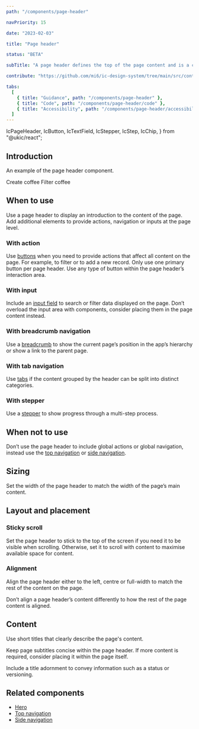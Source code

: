 ```yaml
---
path: "/components/page-header"

navPriority: 15

date: "2023-02-03"

title: "Page header"

status: "BETA"

subTitle: "A page header defines the top of the page content and is a consistent way to show page context, key actions and secondary navigation."

contribute: "https://github.com/mi6/ic-design-system/tree/main/src/content/structured/components/page-header"

tabs:
  [
    { title: "Guidance", path: "/components/page-header" },
    { title: "Code", path: "/components/page-header/code" },
    { title: "Accessibility", path: "/components/page-header/accessibility" },
  ]
---
```


  IcPageHeader,
  IcButton,
  IcTextField,
  IcStepper,
  IcStep,
  IcChip,
} from "@ukic/react";

## Introduction

An example of the page header component.

<ComponentPreview>
  <IcPageHeader
    heading="Coffee recipes"
    subheading="This is a page header component that has an input area, actions and stepper."
    reverseOrder
  >
    <IcChip slot="heading-adornment" label="BETA" size="large" />
    <IcButton slot="actions" variant="primary">
      Create coffee
    </IcButton>
    <IcButton slot="actions" variant="tertiary">
      Filter coffee
    </IcButton>
    <IcStepper slot="stepper">
      <IcStep stepTitle="Warm kettle" stepType="completed" />
      <IcStep
        stepTitle="Warm milk"
        stepSubtitle="Optional"
        stepType="completed"
      />
      <IcStep stepTitle="Pour milk" stepType="current" />
    </IcStepper>
    <IcTextField
      slot="input"
      placeholder="Enter your input"
      label="Input"
      hideLabel
    />
  </IcPageHeader>
</ComponentPreview>

## When to use

Use a page header to display an introduction to the content of the page. Add additional elements to provide actions, navigation or inputs at the page level.

<DoDontCaution
  imageSrc={pageHeaderFig1}
  imageAlt="A diagram showing the positioning of the content areas within a page header. The content areas are a breadcrumb area, a title area, an action area, an input area, and a navigation area. "
  state="none"
  caption="The anatomy of a page header that includes areas for breadcrumbs, titling, actions, inputs and additional navigation.  "
/>

### With action

Use [buttons](/components/button) when you need to provide actions that affect all content on the page. For example, to filter or to add a new record. Only use one primary button per page header. Use any type of button within the page header’s interaction area.

### With input

Include an [input field](/components/search-bar) to search or filter data displayed on the page. Don’t overload the input area with components, consider placing them in the page content instead.

### With breadcrumb navigation

Use a [breadcrumb](/components/breadcrumb) to show the current page’s position in the app’s hierarchy or show a link to the parent page.

### With tab navigation

Use [tabs](/components/tabs) if the content grouped by the header can be split into distinct categories.

### With stepper

Use a [stepper](/components/stepper) to show progress through a multi-step process.

## When not to use

Don’t use the page header to include global actions or global navigation, instead use the [top navigation](/components/top-navigation) or [side navigation](/components/side-navigation).

<DoDontCaution
  imageSrc={pageHeaderFig2}
  imageAlt="An example app called ‘Better latte than never’ that displays a page titled ‘Top 5 reasons why coffee is a way better choice than tea’. The page’s page header contains an action button titled ‘Main menu’."
  state="bad"
  caption="Don‘t use global actions within a page header."
/>

## Sizing

<DoDontCaution
  imageSrc={pageHeaderFig3}
  imageAlt="A default sized page header with a large title that says ‘Grande Frappé’ and small sized page header with the same title displayed much smaller."
  state="none"
  caption="An example of default and small sized page headers"
/>

Set the width of the page header to match the width of the page’s main content.

<DoDontCaution
  imageSrc={pageHeaderFig4}
  imageAlt="An example app titled ‘Better latte than never’ showing a page called ‘Top 5 reasons why coffee is better than tea’ with a page header that spans the full width of the content area."
  state="good"
  caption="Set the width of the page header to fill the page’s main content area.  "
/>

<DoDontCaution
  imageSrc={pageHeaderFig5}
  imageAlt="An example app titled ‘Better latte than never’ showing a page called ‘Top 5 reasons why coffee is better than tea’ with a page header that is indented from the page margins to align with the page’s example content."
  state="bad"
  caption="Don’t set the width of the page header to align with content. The page header content will align to your content container automatically."
/>

## Layout and placement

### Sticky scroll

Set the page header to stick to the top of the screen if you need it to be visible when scrolling. Otherwise, set it to scroll with content to maximise available space for content.

<DoDontCaution
  imageSrc={pageHeaderFig6}
  imageAlt="An example app title ‘better latte than never’ that shows the top navigation component at the top of the screen, a page header below it, and some example content below that."
  state="none"
  caption="The page header sits at the top of the page when scrolled to the top."
/>

<DoDontCaution
  imageSrc={pageHeaderFig7}
  imageAlt="An example app that is scrolled partway down the page. A page header is displayed stuck to the top of the screen and overlaying other example content."
  state="none"
  caption="A sticky page header stays at the top of the screen when scrolling down the page."
/>

### Alignment

Align the page header either to the left, centre or full-width to match the rest of the content on the page.

<DoDontCaution
  imageSrc={pageHeaderFig9}
  imageAlt="An example app that shows a page header and some example content. The page header’s title, description and action button are aligned to the left hand side of the screen, and the example page content below is also aligned to the left of the screen."
  state="good"
  caption="Use left alignment to position page header content to the left of the page container."
/>

<DoDontCaution
  imageSrc={pageHeaderFig8}
  imageAlt="An example app that shows a page header and some example content. The page header’s title, description and action button are aligned to the centre of the screen, and the example page content below is also aligned to the centre of the screen."
  state="good"
  caption="Use centred alignment to position page header content to the middle of the page container."
/>

<DoDontCaution
  imageSrc={pageHeaderFig10}
  imageAlt="An example app that shows a page header and some example content. The page header’s content spans the full screen width with its title and description aligned to the left margin and its action button aligned to the right margin. The example page content below is aligned to the centre of the screen."
  state="good"
  caption="Use full-width to align page header content to the left and right margins of the page container."
/>

Don’t align a page header’s content differently to how the rest of the page content is aligned.

<DoDontCaution
  imageSrc={pageHeaderFig11}
  imageAlt="An example app that shows a page header and some example content. The page header’s content is aligned to the left of the screen. The example page content below is aligned to the centre of the screen."
  state="bad"
  caption="Don’t mix alignments in an app. Here the page header’s content has left alignment, whereas the rest of the page content is centre aligned."
/>

## Content

Use short titles that clearly describe the page's content.

Keep page subtitles concise within the page header. If more content is required, consider placing it within the page itself.

Include a title adornment to convey information such as a status or versioning.

## Related components

- [Hero](/components/hero)
- [Top navigation](/components/top-navigation)
- [Side navigation](/components/side-navigation)
